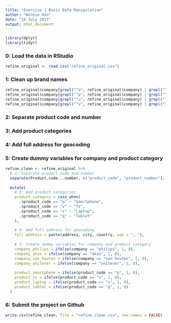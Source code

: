 ```yaml
---
title: "Exercise 1 Basic Data Manipulation"
author: "Winnie Han"
date: "24 July 2017"
output: html_document
---
```




```r
library(dplyr)
library(tidyr)
```

### 0: Load the data in RStudio
```r
refine_original <- read.csv("refine_original.csv")
```

### 1: Clean up brand names
```r
refine_original$company[grepl("^a", refine_original$company) | grepl("^A", refine_original$company)] <- "akzo"
refine_original$company[grepl("^p", refine_original$company) | grepl("^P", refine_original$company) | grepl("^f", refine_original$company)] <- "philips"
refine_original$company[grepl("^u", refine_original$company) | grepl("^U", refine_original$company)] <- "unilever"
refine_original$company[grepl("^v", refine_original$company) | grepl("^V", refine_original$company)] <- "van houten"
```

### 2: Separate product code and number
### 3: Add product categories
### 4: Add full address for geocoding
### 5: Create dummy variables for company and product category
```r
refine_clean <- refine_original %>% 
  # 2: Separate product code and number
  separate(Product.code...number, c("product_code", "product_number"), sep = "-") %>%
  
  mutate(
    # 3: Add product categories
    product_category = case_when(
      .$product_code == "p" ~ "Smartphone",
      .$product_code == "v" ~ "TV",
      .$product_code == "x" ~ "Laptop",
      .$product_code == "q" ~ "Tablet" 
    ), 
    
    # 4: Add full address for geocoding
    full_address = paste(address, city, country, sep = ", "), 
    
    # 5: Create dummy variables for company and product category
    company_philips = ifelse(company == "philips", 1, 0), 
    company_akzo = ifelse(company == "akzo", 1, 0), 
    company_van_houten = ifelse(company == "van houten", 1, 0), 
    company_unilever = ifelse(company == "unilever", 1, 0), 
  
    product_smartphone = ifelse(product_code == "p", 1, 0), 
    product_tv = ifelse(product_code == "v", 1, 0), 
    product_laptop = ifelse(product_code == "x", 1, 0), 
    product_tablet = ifelse(product_code == "q", 1, 0) 
  ) 
```

### 6: Submit the project on Github
```r
write.csv(refine_clean, file = "refine_clean.csv", row.names = FALSE)
```
